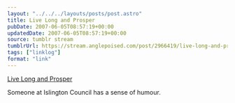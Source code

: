 ```yaml
---
layout: "../../../layouts/posts/post.astro"
title: Live Long and Prosper
pubDate: 2007-06-05T08:57:19+00:00
updatedDate: 2007-06-05T08:57:19+00:00
source: tumblr stream
tumblrUrl: https://stream.anglepoised.com/post/2966419/live-long-and-prosper
tags: ["linklog"]
format: "link"
---
```


[Live Long and Prosper][1]

Someone at Islington Council has a sense of humour.

[1]: http://www.islington.gov.uk/Community/LifeEvents/55Plus/livelong/
